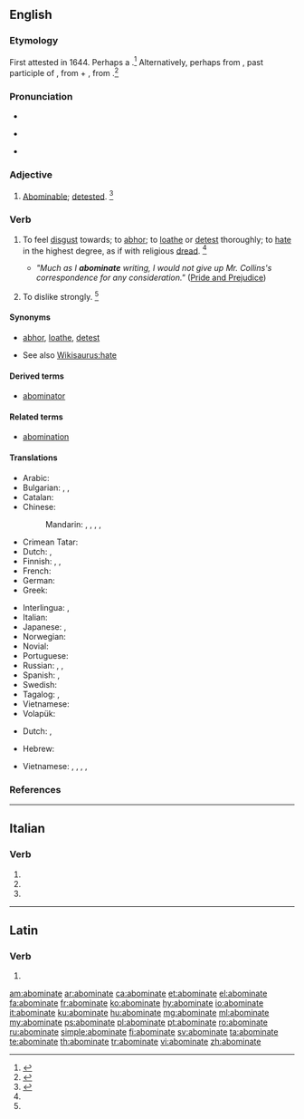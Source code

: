 ==English==

===Etymology===
First attested in 1644. Perhaps a {{back-form|abomination|nocap=1|lang=en}}.<ref>{{R:CDOE|page=4}}</ref> Alternatively, perhaps from {{etyl|LL.|en}} {{m|la|abōminātus}}, past participle of {{m|la|abōminarī||to deprecate as an ill omen}}, from {{term|ab|lang=la}} + {{term|ominari||to forebode, presage|lang=la}}, from {{term|omin-||omen|lang=la}}.<ref>{{R:MW3 1976|page=5}}</ref>

===Pronunciation===
* {{audio|en-us-abominate.ogg|Audio (US)|lang=en}}
* {{a|US}} {{IPA|/əˈbɒm.əˌnəɪt/|/əˈbɒm.ɪˌnəɪt/|lang=en}}
* {{sense|adjective}} {{a|US}} {{IPA|/ə.ˈbɒm.ə.ˌnəɪt/|/ə.ˈbɒm.ɪ.ˌnəɪt|/ə.ˈbɒm.ə.nət/|lang=en}}

===Adjective===
{{en-adj}}

# {{context|rare|lang=en}} [[abominable|Abominable]]; [[detest]]ed. {{defdate|First attested in the late 16<sup>th</sup> century.}}<ref name=SOED>{{R:SOED5|page=6}}</ref>

===Verb===
{{en-verb|abominat}}

# {{context|transitive|lang=en}} To feel [[disgust]] towards; to [[abhor]]; to [[loathe]] or [[detest]] thoroughly; to [[hate]] in the highest degree, as if with religious [[dread]]. {{defdate|First attested in the mid 17<sup>th</sup> century.}}<ref name=SOED/>
#* ''"Much as I '''abominate''' writing, I would not give up Mr. Collins's correspondence for any consideration."'' ([http://en.wikiquote.org/wiki/Pride_and_Prejudice Pride and Prejudice])
# {{context|transitive|colloquial|lang=en}} To dislike strongly. {{defdate|First attested in the late 19<sup>th</sup> century.}}<ref name=SOED/>

====Synonyms====
* {{sense|to abhor}} [[abhor]], [[loathe]], [[detest]]
* See also [[Wikisaurus:hate]]

====Derived terms====
* [[abominator]]

====Related terms====
* [[abomination]]

====Translations====
{{trans-top|to feel disgust towards, to hate in the highest degree}}
* Arabic: {{t|ar|يَمْقُت}}
* Bulgarian: {{t|bg|отвращавам се|sc=Cyrl}}, {{t|bg|гнуся се от|sc=Cyrl}}, {{t+|bg|ненавиждам|sc=Cyrl}}
* Catalan: {{t+|ca|abominar}}
* Chinese:
*: Mandarin: {{t+|cmn|憎恨|tr=zēnghèn|sc=Hani}}, {{t+|cmn|厭惡|sc=Hani}}, {{t+|cmn|厌恶|tr=yànwù|sc=Hani}}, {{t+|cmn|討厭|sc=Hani}}, {{t+|cmn|讨厌|tr=tǎoyàn|sc=Hani}}
* Crimean Tatar: {{t|crh|igrenmek}}
* Dutch: {{t+|nl|verachten}}, {{t+|nl|verafschuwen}}
* Finnish: {{t+|fi|vihata}}, {{t+|fi|inhota}}, {{t|fi|kammoksua}}
* French: {{t+|fr|abominer}}
* German: {{t+|de|verabscheuen}}
* Greek: {{t+|el|απεχθάνομαι}}
{{trans-mid}}
* Interlingua: {{t|ia|abominar}}, {{t|ia|detestar}}
* Italian: {{t+|it|abominare}}
* Japanese: {{t|ja|忌み嫌う|tr=imikirau|sc=Jpan}}, {{t+|ja|唾棄|alt=唾棄する|tr=daki suru}}
* Norwegian: {{t|no|føle avsky}}
* Novial: {{t|nov|abomina}}
* Portuguese: {{t+|pt|abominar}}
* Russian: {{t|ru|пита́ть отвраще́ние}}, {{t+|ru|ненави́деть}}, {{t+|ru|выносить|alt=не выноси́ть}}
* Spanish: {{t+|es|abominar}}, {{t+|es|detestar}}
* Swedish: {{t+|sv|avsky}}
* Tagalog: {{t|tl|maani}} {{qualifier|literally}}, {{t|tl|masuklam}} {{qualifier|literally}}
* Vietnamese: {{t+|vi|căm ghét}}
* Volapük: {{t+|vo|naudön}}
{{trans-bottom}}

{{trans-top|to dislike strongly}}
* Dutch: {{t+|nl|gruwelen van}}, {{t|nl|walgen van}}
{{trans-bottom}}

{{checktrans-top}}
* Hebrew: {{t-check|he|לתעב|tr=letaev}}
{{trans-mid}}
* Vietnamese: {{t-check|vi|ghê tởm}}, {{t-check|vi|ghét cay ghét đắng}}, {{t-check|vi|không ưa}}, {{t-check|vi|ghét mặt}}, {{t-check|vi|kinh tởm}}
{{trans-bottom}}

===References===
<references/>

----

==Italian==

===Verb===
{{head|it|verb form|cat2=past participle forms}}

# {{inflection of|abominare||2|p|pres|indc|lang=it}}
# {{inflection of|abominare||2|p|impr|lang=it}}
# {{feminine plural of|abominato|lang=it}}

----

==Latin==

===Verb===
{{la-verb-form|abōmināte}}

# {{inflection of|abōminō||2|p|pres|actv|impr|lang=la}}

[[am:abominate]]
[[ar:abominate]]
[[ca:abominate]]
[[et:abominate]]
[[el:abominate]]
[[fa:abominate]]
[[fr:abominate]]
[[ko:abominate]]
[[hy:abominate]]
[[io:abominate]]
[[it:abominate]]
[[ku:abominate]]
[[hu:abominate]]
[[mg:abominate]]
[[ml:abominate]]
[[my:abominate]]
[[ps:abominate]]
[[pl:abominate]]
[[pt:abominate]]
[[ro:abominate]]
[[ru:abominate]]
[[simple:abominate]]
[[fi:abominate]]
[[sv:abominate]]
[[ta:abominate]]
[[te:abominate]]
[[th:abominate]]
[[tr:abominate]]
[[vi:abominate]]
[[zh:abominate]]
